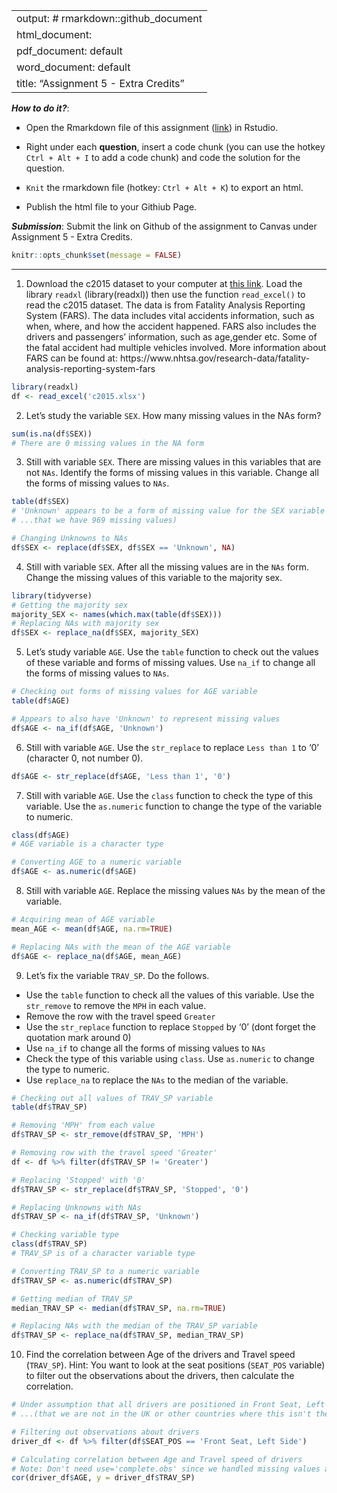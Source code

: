
---
output: # rmarkdown::github_document
  html_document:
  pdf_document: default
  word_document: default
title: "Assignment 5 - Extra Credits"
---

***How to do it?***: 

- Open the Rmarkdown file of this assignment ([link](assignment5_extra_credits.Rmd)) in Rstudio. 

- Right under each **question**, insert  a code chunk (you can use the hotkey `Ctrl + Alt + I` to add a code chunk) and code the solution for the question. 

- `Knit` the rmarkdown file (hotkey: `Ctrl + Alt + K`) to export an html.  

-  Publish the html file to your Githiub Page. 

***Submission***: Submit the link on Github of the assignment to Canvas under Assignment 5 - Extra Credits. 

```r
knitr::opts_chunk$set(message = FALSE)
```

-------

1. Download the c2015 dataset to your computer at [this link](../data/c2015.xlsx). Load the library `readxl` (library(readxl)) then use the function `read_excel()` to read the c2015 dataset.  The data is from Fatality Analysis Reporting System (FARS). The data includes vital accidents information, such as when, where, and how the accident happened. FARS also includes the drivers and passengers' information, such as age,gender etc.  Some of the fatal accident had multiple vehicles involved.  More information about FARS can be found at: https://www.nhtsa.gov/research-data/fatality-analysis-reporting-system-fars
```r
library(readxl)
df <- read_excel('c2015.xlsx')
```

2. Let's study the variable `SEX`. How many missing values in the NAs form? 
```r
sum(is.na(df$SEX))
# There are 0 missing values in the NA form
```

3. Still with variable `SEX`. There are missing values in this variables that are not `NAs`. Identify the forms of missing values in this variable. Change all the forms of missing values to `NAs`. 
```r
table(df$SEX)
# 'Unknown' appears to be a form of missing value for the SEX variable (meaning...
# ...that we have 969 missing values)

# Changing Unknowns to NAs
df$SEX <- replace(df$SEX, df$SEX == 'Unknown', NA)
```

4. Still with variable `SEX`. After all the missing values are in the `NAs` form.  Change the missing values of this variable to the majority sex. 
```r
library(tidyverse)
# Getting the majority sex
majority_SEX <- names(which.max(table(df$SEX)))
# Replacing NAs with majority sex
df$SEX <- replace_na(df$SEX, majority_SEX)
```

5. Let's study variable `AGE`. Use the `table` function to check out the values of these variable and forms of missing values. Use `na_if` to change all the forms of missing values to `NAs`. 
```r
# Checking out forms of missing values for AGE variable
table(df$AGE)

# Appears to also have 'Unknown' to represent missing values
df$AGE <- na_if(df$AGE, 'Unknown')
```

6. Still with variable `AGE`.  Use the `str_replace` to replace `Less than 1` to '0' (character 0, not number 0).
```r
df$AGE <- str_replace(df$AGE, 'Less than 1', '0')
```

7. Still with variable `AGE`. Use the `class` function to check the type of this variable.  Use the `as.numeric` function to change the type of the variable to numeric.
```r
class(df$AGE)
# AGE variable is a character type

# Converting AGE to a numeric variable
df$AGE <- as.numeric(df$AGE)
```

8. Still with variable `AGE`. Replace the missing values `NAs` by the mean of the variable.
```r
# Acquiring mean of AGE variable
mean_AGE <- mean(df$AGE, na.rm=TRUE)

# Replacing NAs with the mean of the AGE variable
df$AGE <- replace_na(df$AGE, mean_AGE)
```

9. Let's fix the variable `TRAV_SP`. Do the follows.

- Use the `table` function to check all the values of this variable.  Use the `str_remove` to remove the `MPH` in each value.
- Remove the row with the travel speed `Greater`
- Use the `str_replace` function to replace `Stopped` by '0' (dont forget the quotation mark around 0)
- Use `na_if` to change all the forms of missing values to `NAs`
- Check the type of this variable using `class`. Use `as.numeric` to change the type to numeric.
- Use `replace_na` to replace the `NAs` to the median of the variable. 
```r
# Checking out all values of TRAV_SP variable
table(df$TRAV_SP)

# Removing 'MPH' from each value
df$TRAV_SP <- str_remove(df$TRAV_SP, 'MPH')

# Removing row with the travel speed 'Greater'
df <- df %>% filter(df$TRAV_SP != 'Greater')

# Replacing 'Stopped' with '0'
df$TRAV_SP <- str_replace(df$TRAV_SP, 'Stopped', '0')

# Replacing Unknowns with NAs
df$TRAV_SP <- na_if(df$TRAV_SP, 'Unknown')

# Checking variable type
class(df$TRAV_SP)
# TRAV_SP is of a character variable type

# Converting TRAV_SP to a numeric variable
df$TRAV_SP <- as.numeric(df$TRAV_SP)

# Getting median of TRAV_SP
median_TRAV_SP <- median(df$TRAV_SP, na.rm=TRUE)

# Replacing NAs with the median of the TRAV_SP variable
df$TRAV_SP <- replace_na(df$TRAV_SP, median_TRAV_SP)
```

10. Find the correlation between Age of the drivers and Travel speed (`TRAV_SP`). Hint:  You want to look at the seat positions (`SEAT_POS` variable) to filter out the observations about the drivers, then calculate the correlation. 
```r
# Under assumption that all drivers are positioned in Front Seat, Left Side...
# ...(that we are not in the UK or other countries where this isn't the case)

# Filtering out observations about drivers
driver_df <- df %>% filter(df$SEAT_POS == 'Front Seat, Left Side')

# Calculating correlation between Age and Travel speed of drivers
# Note: Don't need use='complete.obs' since we handled missing values already
cor(driver_df$AGE, y = driver_df$TRAV_SP)
```

